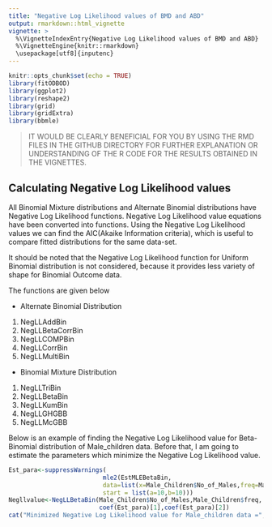 ```yaml
---
title: "Negative Log Likelihood values of BMD and ABD"
output: rmarkdown::html_vignette
vignette: >
  %\VignetteIndexEntry{Negative Log Likelihood values of BMD and ABD}
  %\VignetteEngine{knitr::rmarkdown}
  \usepackage[utf8]{inputenc}
---
```


```r
knitr::opts_chunk$set(echo = TRUE)
library(fitODBOD)
library(ggplot2)
library(reshape2)
library(grid)
library(gridExtra)
library(bbmle)
```

>IT WOULD BE CLEARLY BENEFICIAL FOR YOU BY USING THE RMD FILES IN THE GITHUB DIRECTORY FOR FURTHER EXPLANATION
OR UNDERSTANDING OF THE R CODE FOR THE RESULTS OBTAINED IN THE VIGNETTES. 

## Calculating Negative Log Likelihood values 

All Binomial Mixture distributions and Alternate Binomial distributions have Negative Log Likelihood functions. 
Negative Log Likelihood value equations have been converted into functions. Using the Negative Log Likelihood values
we can find the AIC(Akaike Information criteria), which is useful to compare fitted distributions for the
same data-set.

It should be noted that the Negative Log Likelihood function for Uniform Binomial distribution is not
considered, because it provides less variety of shape for Binomial Outcome data.

The functions are given below

* Alternate Binomial Distribution
1. NegLLAddBin
2. NegLLBetaCorrBin
3. NegLLCOMPBin
4. NegLLCorrBin
5. NegLLMultiBin

* Binomial Mixture Distribution
1. NegLLTriBin 
2. NegLLBetaBin
3. NegLLKumBin
4. NegLLGHGBB
5. NegLLMcGBB

Below is an example of finding the Negative Log Likelihood value for Beta-Binomial distribution 
of Male_children data. Before that, I am going to estimate the parameters which minimize the 
Negative Log Likelihood value.

```r
Est_para<-suppressWarnings(
                          mle2(EstMLEBetaBin,
                          data=list(x=Male_Children$No_of_Males,freq=Male_Children$freq),
                          start = list(a=10,b=10)))
Negllvalue<-NegLLBetaBin(Male_Children$No_of_Males,Male_Children$freq,
                         coef(Est_para)[1],coef(Est_para)[2])
cat("Minimized Negative Log Likelihood value for Male_children data =",Negllvalue)
```
